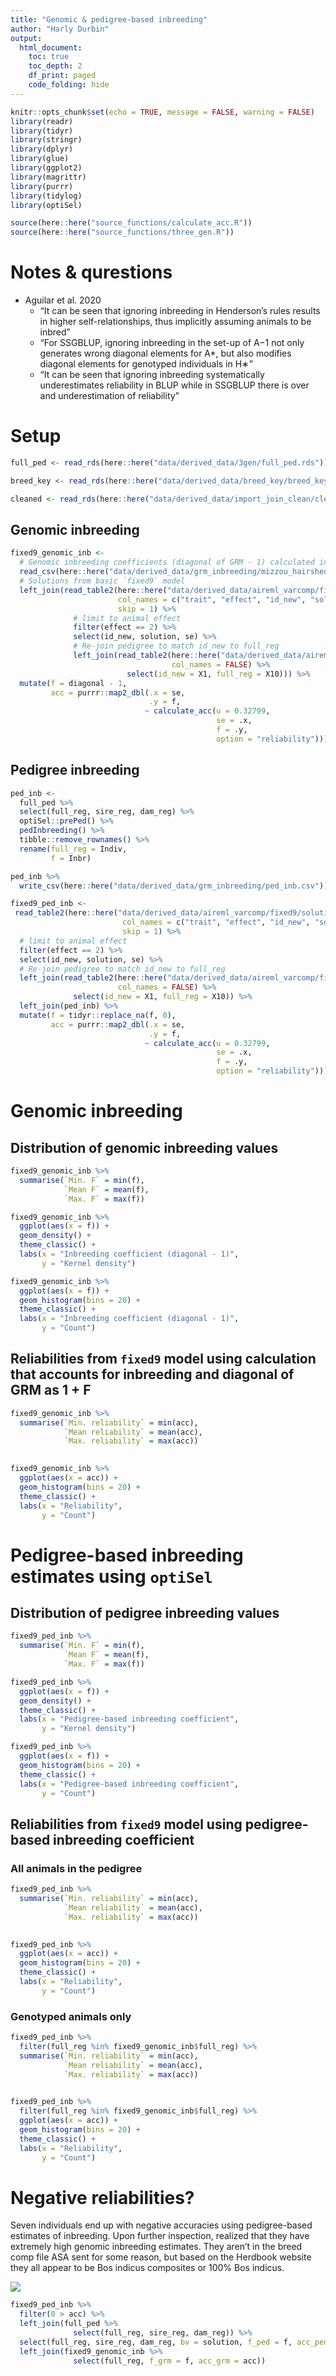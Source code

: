 ```yaml
---
title: "Genomic & pedigree-based inbreeding"
author: "Harly Durbin"
output:
  html_document:
    toc: true
    toc_depth: 2
    df_print: paged
    code_folding: hide
---
```


```r
knitr::opts_chunk$set(echo = TRUE, message = FALSE, warning = FALSE)
library(readr)
library(tidyr)
library(stringr)
library(dplyr)
library(glue)
library(ggplot2)
library(magrittr)
library(purrr)
library(tidylog)
library(optiSel)

source(here::here("source_functions/calculate_acc.R"))
source(here::here("source_functions/three_gen.R"))
```

# Notes & qurestions

* Aguilar et al. 2020
    + "It can be seen that ignoring inbreeding in Henderson's rules results in higher self-relationships, thus implicitly assuming animals to be inbred"
    + "For SSGBLUP, ignoring inbreeding in the set-up of A−1 not only generates wrong diagonal elements for A*, but also modifies diagonal elements for genotyped individuals in H∗"
    + "It can be seen that ignoring inbreeding systematically underestimates reliability in BLUP while in SSGBLUP there is over and underestimation of reliability"

# Setup

```r
full_ped <- read_rds(here::here("data/derived_data/3gen/full_ped.rds"))
```

```r
breed_key <- read_rds(here::here("data/derived_data/breed_key/breed_key.rds"))
```

```r
cleaned <- read_rds(here::here("data/derived_data/import_join_clean/cleaned.rds"))
```


## Genomic inbreeding

```r
fixed9_genomic_inb <- 
  # Genomic inbreeding coefficients (diagonal of GRM - 1) calculated in GCTA with VanRaden method
  read_csv(here::here("data/derived_data/grm_inbreeding/mizzou_hairshed.diagonal.full_reg.csv")) %>% 
  # Solutions from basic `fixed9` model
  left_join(read_table2(here::here("data/derived_data/aireml_varcomp/fixed9/solutions"),
                        col_names = c("trait", "effect", "id_new", "solution", "se"),
                        skip = 1) %>%
              # limit to animal effect
              filter(effect == 2) %>%
              select(id_new, solution, se) %>% 
              # Re-join pedigree to match id_new to full_reg
              left_join(read_table2(here::here("data/derived_data/aireml_varcomp/fixed9/renadd02.ped"),
                                    col_names = FALSE) %>%
                          select(id_new = X1, full_reg = X10))) %>% 
  mutate(f = diagonal - 1, 
         acc = purrr::map2_dbl(.x = se,
                               .y = f,
                              ~ calculate_acc(u = 0.32799,
                                              se = .x,
                                              f = .y,
                                              option = "reliability")))
```

## Pedigree inbreeding

```r
ped_inb <-
  full_ped %>% 
  select(full_reg, sire_reg, dam_reg) %>% 
  optiSel::prePed() %>% 
  pedInbreeding() %>% 
  tibble::remove_rownames() %>% 
  rename(full_reg = Indiv,
         f = Inbr)
```

```r
ped_inb %>% 
  write_csv(here::here("data/derived_data/grm_inbreeding/ped_inb.csv"))
```

```r
fixed9_ped_inb <-
 read_table2(here::here("data/derived_data/aireml_varcomp/fixed9/solutions"),
                         col_names = c("trait", "effect", "id_new", "solution", "se"),
                         skip = 1) %>%
  # limit to animal effect
  filter(effect == 2) %>%
  select(id_new, solution, se) %>% 
  # Re-join pedigree to match id_new to full_reg
  left_join(read_table2(here::here("data/derived_data/aireml_varcomp/fixed9/renadd02.ped"),
                        col_names = FALSE) %>%
              select(id_new = X1, full_reg = X10)) %>% 
  left_join(ped_inb) %>% 
  mutate(f = tidyr::replace_na(f, 0),
         acc = purrr::map2_dbl(.x = se,
                               .y = f,
                              ~ calculate_acc(u = 0.32799,
                                              se = .x,
                                              f = .y,
                                              option = "reliability")))
```

# Genomic inbreeding

## Distribution of genomic inbreeding values

```r
fixed9_genomic_inb %>% 
  summarise(`Min. F` = min(f),
            `Mean F` = mean(f),
            `Max. F` = max(f))
```

```r
fixed9_genomic_inb %>% 
  ggplot(aes(x = f)) +
  geom_density() +
  theme_classic() +
  labs(x = "Inbreeding coefficient (diagonal - 1)",
       y = "Kernel density")
```

```r
fixed9_genomic_inb %>% 
  ggplot(aes(x = f)) +
  geom_histogram(bins = 20) +
  theme_classic() +
  labs(x = "Inbreeding coefficient (diagonal - 1)",
       y = "Count")
```

## Reliabilities from `fixed9` model using calculation that accounts for inbreeding and diagonal of GRM as 1 + F

```r
fixed9_genomic_inb %>% 
  summarise(`Min. reliability` = min(acc),
            `Mean reliability` = mean(acc),
            `Max. reliability` = max(acc))
  
```

```r
fixed9_genomic_inb %>% 
  ggplot(aes(x = acc)) +
  geom_histogram(bins = 20) +
  theme_classic() +
  labs(x = "Reliability",
       y = "Count")
```

# Pedigree-based inbreeding estimates using `optiSel`

## Distribution of pedigree inbreeding values

```r
fixed9_ped_inb %>% 
  summarise(`Min. F` = min(f),
            `Mean F` = mean(f),
            `Max. F` = max(f))
```

```r
fixed9_ped_inb %>% 
  ggplot(aes(x = f)) +
  geom_density() +
  theme_classic() +
  labs(x = "Pedigree-based inbreeding coefficient",
       y = "Kernel density")
```

```r
fixed9_ped_inb %>% 
  ggplot(aes(x = f)) +
  geom_histogram(bins = 20) +
  theme_classic() +
  labs(x = "Pedigree-based inbreeding coefficient",
       y = "Count")
```

## Reliabilities from `fixed9` model using pedigree-based inbreeding coefficient

### All animals in the pedigree

```r
fixed9_ped_inb %>% 
  summarise(`Min. reliability` = min(acc),
            `Mean reliability` = mean(acc),
            `Max. reliability` = max(acc))
  
```

```r
fixed9_ped_inb %>% 
  ggplot(aes(x = acc)) +
  geom_histogram(bins = 20) +
  theme_classic() +
  labs(x = "Reliability",
       y = "Count")
```

### Genotyped animals only 

```r
fixed9_ped_inb %>% 
  filter(full_reg %in% fixed9_genomic_inb$full_reg) %>% 
  summarise(`Min. reliability` = min(acc),
            `Mean reliability` = mean(acc),
            `Max. reliability` = max(acc))
  
```

```r
fixed9_ped_inb %>% 
  filter(full_reg %in% fixed9_genomic_inb$full_reg) %>% 
  ggplot(aes(x = acc)) +
  geom_histogram(bins = 20) +
  theme_classic() +
  labs(x = "Reliability",
       y = "Count")
```

# Negative reliabilities?

Seven individuals end up with negative accuracies using pedigree-based estimates of inbreeding. Upon further inspection, realized that they have extremely high genomic inbreeding estimates. They aren't in the breed comp file ASA sent for some reason, but based on the Herdbook website they all appear to be Bos indicus composites or 100% Bos indicus. 

![](../data/derived_data/breed_key/rhfbrm.png)

```r
fixed9_ped_inb %>% 
  filter(0 > acc) %>% 
  left_join(full_ped %>% 
              select(full_reg, sire_reg, dam_reg)) %>% 
  select(full_reg, sire_reg, dam_reg, bv = solution, f_ped = f, acc_ped = acc) %>% 
  left_join(fixed9_genomic_inb %>% 
              select(full_reg, f_grm = f, acc_grm = acc))
```

